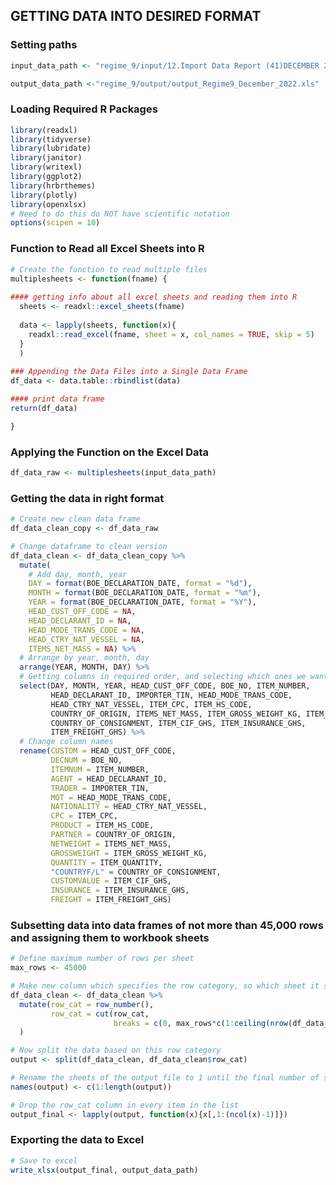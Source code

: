 ## GETTING DATA INTO DESIRED FORMAT

### Setting paths

```r
input_data_path <- "regime_9/input/12.Import Data Report (41)DECEMBER 2022_REGIME 9.xlsx"

output_data_path <-"regime_9/output/output_Regime9_December_2022.xls"
```

### Loading Required R Packages

```r
library(readxl)    
library(tidyverse)
library(lubridate)
library(janitor)
library(writexl)
library(ggplot2)
library(hrbrthemes)
library(plotly)
library(openxlsx)
# Need to do this do NOT have scientific notation
options(scipen = 10)
```

### Function to Read all Excel Sheets into R

```r
# Create the function to read multiple files
multiplesheets <- function(fname) {
   
#### getting info about all excel sheets and reading them into R
  sheets <- readxl::excel_sheets(fname)
  
  data <- lapply(sheets, function(x){
    readxl::read_excel(fname, sheet = x, col_names = TRUE, skip = 5) 
  }
  )
  
### Appending the Data Files into a Single Data Frame
df_data <- data.table::rbindlist(data)

#### print data frame
return(df_data)

}

```
  

### Applying the Function on the Excel Data

```r

df_data_raw <- multiplesheets(input_data_path)

```

### Getting the data in right format

```r
# Create new clean data frame
df_data_clean_copy <- df_data_raw

# Change dataframe to clean version
df_data_clean <- df_data_clean_copy %>%
  mutate(
    # Add day, month, year
    DAY = format(BOE_DECLARATION_DATE, format = "%d"),
    MONTH = format(BOE_DECLARATION_DATE, format = "%m"),
    YEAR = format(BOE_DECLARATION_DATE, format = "%Y"),
    HEAD_CUST_OFF_CODE = NA,
    HEAD_DECLARANT_ID = NA,
    HEAD_MODE_TRANS_CODE = NA,
    HEAD_CTRY_NAT_VESSEL = NA,
    ITEMS_NET_MASS = NA) %>%
  # Arrange by year, month, day
  arrange(YEAR, MONTH, DAY) %>% 
  # Getting columns in required order, and selecting which ones we want
  select(DAY, MONTH, YEAR, HEAD_CUST_OFF_CODE, BOE_NO, ITEM_NUMBER,	
         HEAD_DECLARANT_ID, IMPORTER_TIN, HEAD_MODE_TRANS_CODE, 
         HEAD_CTRY_NAT_VESSEL, ITEM_CPC, ITEM_HS_CODE, 
         COUNTRY_OF_ORIGIN, ITEMS_NET_MASS, ITEM_GROSS_WEIGHT_KG, ITEM_QUANTITY, 
         COUNTRY_OF_CONSIGNMENT, ITEM_CIF_GHS, ITEM_INSURANCE_GHS, 
         ITEM_FREIGHT_GHS) %>%
  # Change column names
  rename(CUSTOM = HEAD_CUST_OFF_CODE, 
         DECNUM = BOE_NO, 
         ITEMNUM = ITEM_NUMBER, 
         AGENT = HEAD_DECLARANT_ID, 
         TRADER = IMPORTER_TIN, 
         MOT = HEAD_MODE_TRANS_CODE,
         NATIONALITY = HEAD_CTRY_NAT_VESSEL, 
         CPC = ITEM_CPC, 
         PRODUCT = ITEM_HS_CODE, 
         PARTNER = COUNTRY_OF_ORIGIN, 
         NETWEIGHT = ITEMS_NET_MASS, 
         GROSSWEIGHT = ITEM_GROSS_WEIGHT_KG, 
         QUANTITY = ITEM_QUANTITY, 
         "COUNTRYF/L" = COUNTRY_OF_CONSIGNMENT, 
         CUSTOMVALUE = ITEM_CIF_GHS, 
         INSURANCE = ITEM_INSURANCE_GHS, 
         FREIGHT = ITEM_FREIGHT_GHS)

```

### Subsetting data into data frames of not more than 45,000 rows and assigning them to workbook sheets

```r
# Define maximum number of rows per sheet
max_rows <- 45000

# Make new column which specifies the row category, so which sheet it should be on
df_data_clean <- df_data_clean %>% 
  mutate(row_cat = row_number(),
         row_cat = cut(row_cat, 
                       breaks = c(0, max_rows*c(1:ceiling(nrow(df_data_clean)/max_rows))))
  )

# Now split the data based on this row category
output <- split(df_data_clean, df_data_clean$row_cat)

# Rename the sheets of the output file to 1 until the final number of sheets
names(output) <- c(1:length(output))

# Drop the row_cat column in every item in the list
output_final <- lapply(output, function(x){x[,1:(ncol(x)-1)]})

```

### Exporting the data to Excel

```r
# Save to excel
write_xlsx(output_final, output_data_path)

```
